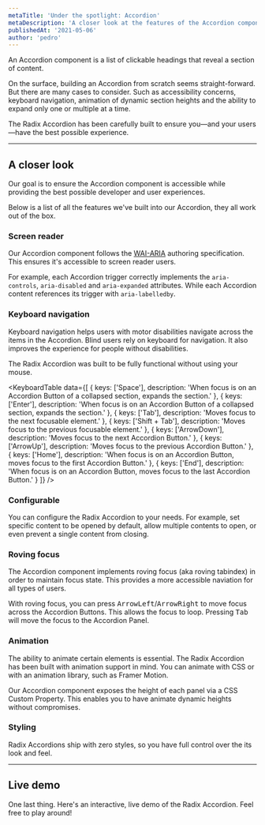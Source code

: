 ```yaml
---
metaTitle: 'Under the spotlight: Accordion'
metaDescription: 'A closer look at the features of the Accordion component.'
publishedAt: '2021-05-06'
author: 'pedro'
---
```


An Accordion component is a list of clickable headings that reveal a section of content.

On the surface, building an Accordion from scratch seems straight-forward. But there are many cases to consider. Such as accessibility concerns, keyboard navigation, animation of dynamic section heights and the ability to expand only one or multiple at a time.

The Radix Accordion has been carefully built to ensure you—and your users—have the best possible experience.

---

## A closer look

Our goal is to ensure the Accordion component is accessible while providing the best possible developer and user experiences.

Below is a list of all the features we've built into our Accordion, they all work out of the box.

### Screen reader

Our Accordion component follows the [WAI-ARIA](https://www.w3.org/WAI/ARIA/apg/patterns/accordion) authoring specification. This ensures it's accessible to screen reader users.

For example, each Accordion trigger correctly implements the `aria-controls`, `aria-disabled` and `aria-expanded` attributes. While each Accordion content references its trigger with `aria-labelledby`.

<VideoPlaceholder />

### Keyboard navigation

Keyboard navigation helps users with motor disabilities navigate across the items in the Accordion. Blind users rely on keyboard for navigation. It also improves the experience for people without disabilities.

The Radix Accordion was built to be fully functional without using your mouse.

<KeyboardTable
	data={[
		{
			keys: ['Space'],
			description:
				'When focus is on an Accordion Button of a collapsed section, expands the section.'
		},
		{
			keys: ['Enter'],
			description:
				'When focus is on an Accordion Button of a collapsed section, expands the section.'
		},
		{
			keys: ['Tab'],
			description: 'Moves focus to the next focusable element.'
		},
		{
			keys: ['Shift + Tab'],
			description: 'Moves focus to the previous focusable element.'
		},
		{
			keys: ['ArrowDown'],
			description: 'Moves focus to the next Accordion Button.'
		},
		{
			keys: ['ArrowUp'],
			description: 'Moves focus to the previous Accordion Button.'
		},
		{
			keys: ['Home'],
			description:
				'When focus is on an Accordion Button, moves focus to the first Accordion Button.'
		},
		{
			keys: ['End'],
			description: 'When focus is on an Accordion Button, moves focus to the last Accordion Button.'
		}
	]}
/>

<VideoPlaceholder />

### Configurable

You can configure the Radix Accordion to your needs. For example, set specific content to be opened by default, allow multiple contents to open, or even prevent a single content from closing.

<VideoPlaceholder />

### Roving focus

The Accordion component implements roving focus (aka roving tabindex) in order to maintain focus state. This provides a more accessible naviation for all types of users.

With roving focus, you can press <Kbd>ArrowLeft</Kbd>/<Kbd>ArrowRight</Kbd> to move focus across the Accordion Buttons. This allows the focus to loop. Pressing <Kbd>Tab</Kbd> will move the focus to the Accordion Panel.

<VideoPlaceholder />

### Animation

The ability to animate certain elements is essential. The Radix Accordion has been built with animation support in mind. You can animate with CSS or with an animation library, such as Framer Motion.

Our Accordion component exposes the height of each panel via a CSS Custom Property. This enables you to have animate dynamic heights without compromises.

<VideoPlaceholder />

### Styling

Radix Accordions ship with zero styles, so you have full control over the its look and feel.

---

## Live demo

One last thing. Here's an interactive, live demo of the Radix Accordion. Feel free to play around!

<AccordionDemo />
